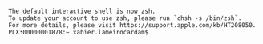 ```text Last login: Fri Dec 30 18:44:06 on ttys001 v1

The default interactive shell is now zsh.
To update your account to use zsh, please run `chsh -s /bin/zsh`.
For more details, please visit https://support.apple.com/kb/HT208050.
PLX300000001878:~ xabier.lameirocardam$
```
